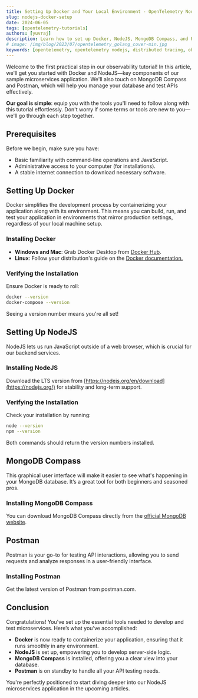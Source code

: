 ```yaml
---
title: Setting Up Docker and Your Local Environment - OpenTelemetry NodeJS
slug: nodejs-docker-setup
date: 2024-06-05
tags: [opentelemetry-tutorials]
authors: [yuvraj]
description: Learn how to set up Docker, NodeJS, MongoDB Compass, and Postman for your NodeJS microservices application. This guide covers essential tools and steps to prepare your local environment for implementing OpenTelemetry and SigNoz...
# image: /img/blog/2023/07/opentelemetry_golang_cover-min.jpg
keywords: [opentelemetry, opentelemetry nodejs, distributed tracing, observability, nodejs application monitoring, nodejs instrumentation, signoz]
---
```


<head>
  <link rel="canonical" href="https://signoz.io/opentelemetry/nodejs-docker-setup/"/>
</head>

Welcome to the first practical step in our observability tutorial! In this article, we'll get you started with Docker and NodeJS—key components of our sample microservices application. We'll also touch on MongoDB Compass and Postman, which will help you manage your database and test APIs effectively.

**Our goal is simple**: equip you with the tools you'll need to follow along with this tutorial effortlessly. Don't worry if some terms or tools are new to you—we'll go through each step together.

## Prerequisites

Before we begin, make sure you have:

- Basic familiarity with command-line operations and JavaScript.
- Administrative access to your computer (for installations).
- A stable internet connection to download necessary software.

## Setting Up Docker

Docker simplifies the development process by containerizing your application along with its environment. This means you can build, run, and test your application in environments that mirror production settings, regardless of your local machine setup.

### Installing Docker

- **Windows and Mac**: Grab Docker Desktop from [Docker Hub](https://www.docker.com/products/docker-desktop/).
- **Linux**: Follow your distribution's guide on the [Docker documentation.](https://docs.docker.com/desktop/install/linux-install/)

### Verifying the Installation

Ensure Docker is ready to roll:

```bash
docker --version
docker-compose --version
```

Seeing a version number means you're all set!

## Setting Up NodeJS

NodeJS lets us run JavaScript outside of a web browser, which is crucial for our backend services.

### Installing NodeJS

Download the LTS version from [https://nodejs.org/en/download](https://nodejs.org/) for stability and long-term support.

### Verifying the Installation

Check your installation by running:

```bash
node --version
npm --version
```

Both commands should return the version numbers installed.

## MongoDB Compass

This graphical user interface will make it easier to see what's happening in your MongoDB database. It’s a great tool for both beginners and seasoned pros.

### Installing MongoDB Compass

You can download MongoDB Compass directly from the [official MongoDB website](https://www.mongodb.com/try/download/compass).

## Postman

Postman is your go-to for testing API interactions, allowing you to send requests and analyze responses in a user-friendly interface.

### Installing Postman

Get the latest version of Postman from postman.com.

## Conclusion

Congratulations! You've set up the essential tools needed to develop and test microservices. Here’s what you’ve accomplished:

- **Docker** is now ready to containerize your application, ensuring that it runs smoothly in any environment.
- **NodeJS** is set up, empowering you to develop server-side logic.
- **MongoDB Compass** is installed, offering you a clear view into your database.
- **Postman** is on standby to handle all your API testing needs.

You're perfectly positioned to start diving deeper into our NodeJS microservices application in the upcoming articles.